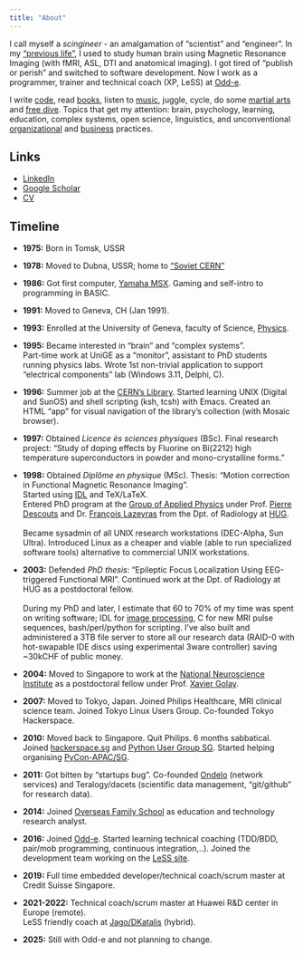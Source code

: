 ```yaml
---
title: "About"
---
```


I call myself a *scingineer* - an amalgamation of "scientist" and "engineer". In my ["previous life"](https://www.researchgate.net/profile/Ivan-Zimine), I used to study human brain using Magnetic Resonance Imaging (with fMRI, ASL, DTI and anatomical imaging). I got tired of "publish or perish" and switched to software development. Now I work as a programmer, trainer and technical coach (XP, LeSS) at [Odd-e](https://odd-e.com).

I write [code](https://github.com/vanzaj), read [books](https://www.librarything.com/catalog/vanzaj), listen to [music](https://open.spotify.com/user/1182446969?si=a4c839ac02704397), juggle, cycle, do some [martial arts](https://en.wikipedia.org/wiki/Baguazhang) and [free dive](https://zenfreediving.org). Topics that get my attention: brain, psychology, learning, education, complex systems, open science, linguistics, and unconventional [organizational](https://www.corporate-rebels.com/) and [business](https://www.humanocracy.com/) practices. 

## Links

- [LinkedIn](https://www.linkedin.com/in/ivanzimine/)
- [Google Scholar](https://scholar.google.com/citations?user=Xq7f6loAAAAJ)
- [CV](assets/cv_ivz.pdf)

## Timeline

- **1975:** Born in Tomsk, USSR

- **1978:** Moved to Dubna, USSR; home to ["Soviet CERN"](https://www.jinr.ru/main-en/)

- **1986:** Got first computer, [Yamaha MSX](https://en.wikipedia.org/wiki/MSX). Gaming and self-intro to programming in BASIC.

- **1991:** Moved to Geneva, CH (Jan 1991).

- **1993:** Enrolled at the University of Geneva, faculty of Science, [Physics](https://www.unige.ch/sciences/physique/physics-section/section/).

- **1995:**  Became interested in "brain" and "complex systems".
<br />
Part-time work at UniGE as a "monitor", assistant to PhD students running physics labs. Wrote 1st non-trivial application to support "electrical components" lab (Windows 3.11, Delphi, C).  

- **1996:** Summer job at the [CERN's Library](https://catalogue.library.cern/). Started learning UNIX (Digital and SunOS) and shell scripting (ksh, tcsh) with Emacs. Created an HTML "app" for visual navigation of the library's collection (with Mosaic browser).

- **1997:** Obtained *Licence ès sciences physiques* (BSc). Final research project: "Study of doping effects by Fluorine on Bi(2212) high temperature superconductors in powder and mono-crystalline forms."

- **1998:** Obtained *Diplôme en physique* (MSc). Thesis: "Motion correction in Functional Magnetic Resonance Imaging".
<br />
Started using [IDL](https://en.wikipedia.org/wiki/IDL_(programming_language)) and TeX/LaTeX.
<br />
Entered PhD program at the [Group of Applied Physics](https://web.archive.org/web/20031008212325/http://www.unige.ch/gap-b/welcome.html) under Prof. [Pierre Descouts](https://scholargps.com/scholars/29557804716750/pierre-descouts) and Dr. [François Lazeyras](https://scholar.google.com/citations?user=e1sM6ccAAAAJ) from the Dpt. of Radiology at [HUG](https://www.hug.ch/en/radiology).   
<br />
Became sysadmin of all UNIX research workstations (DEC-Alpha, Sun Ultra). Introduced Linux as a cheaper and viable (able to run specialized software tools) alternative to commercial UNIX workstations.

- **2003:** Defended *PhD thesis*: "Epileptic Focus Localization Using EEG-triggered Functional MRI". Continued work at the Dpt. of Radiology at HUG as a postdoctoral fellow.  
<br />
During my PhD and later, I estimate that 60 to 70% of my time was spent on writing software; IDL for [image processing](https://github.com/vanzaj/mri_idl), C for new MRI pulse sequences, bash/perl/python for scripting. I've also built and administered a 3TB file server to store all our research data (RAID-0 with hot-swapable IDE discs using experimental 3ware controller) saving ~30kCHF of public money.

- **2004:** Moved to Singapore to work at the [National Neuroscience Institute](https://www.nni.com.sg/) as a postdoctoral fellow under Prof. [Xavier Golay](https://scholar.google.com/citations?user=TsqRcDwAAAAJ).

- **2007:** Moved to Tokyo, Japan. Joined Philips Healthcare, MRI clinical science team. Joined Tokyo Linux Users Group. Co-founded Tokyo Hackerspace.

- **2010:** Moved back to Singapore. Quit Philips. 6 months sabbatical. Joined [hackerspace.sg](https://hackerspace.sg) and [Python User Group SG](https://pugs.org.sg/). Started helping organising [PyCon-APAC/SG](https://pycon.sg).

- **2011:** Got bitten by "startups bug". Co-founded [Ondelo](https://ondelo.com/) (network services) and Teralogy/dacets (scientific data management, "git/github" for research data).

- **2014:** Joined [Overseas Family School](https://ofs.edu.sg/) as education and technology research analyst.

- **2016:** Joined [Odd-e](https://odd-e.com). Started learning technical coaching (TDD/BDD, pair/mob programming, continuous integration,..). Joined the development team working on the [LeSS site](https://less.works).

- **2019:** Full time embedded developer/technical coach/scrum master at Credit Suisse Singapore.

- **2021-2022:** Technical coach/scrum master at Huawei R&D center in Europe (remote).
<br />
LeSS friendly coach at [Jago/DKatalis](https://www.dkatalis.com/) (hybrid).
- **2025:** Still with Odd-e and not planning to change.
<br />

